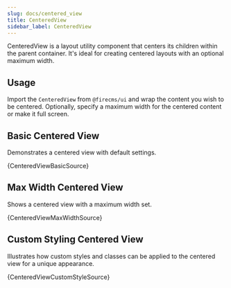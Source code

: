 ```yaml
---
slug: docs/centered_view
title: CenteredView
sidebar_label: CenteredView
---
```


CenteredView is a layout utility component that centers its children within the parent container. It's ideal for creating centered layouts with an optional maximum width.

## Usage

Import the `CenteredView` from `@firecms/ui` and wrap the content you wish to be centered. Optionally, specify a maximum width for the centered content or make it full screen.


## Basic Centered View

Demonstrates a centered view with default settings.


<CodeSample>
    <CenteredViewBasicDemo/>
</CodeSample>

<CodeBlock language="tsx">{CenteredViewBasicSource}</CodeBlock>

## Max Width Centered View

Shows a centered view with a maximum width set.


<CodeSample>
    <CenteredViewMaxWidthDemo/>
</CodeSample>

<CodeBlock language="tsx">{CenteredViewMaxWidthSource}</CodeBlock>


## Custom Styling Centered View

Illustrates how custom styles and classes can be applied to the centered view for a unique appearance.


<CodeSample>
    <CenteredViewCustomStyleDemo/>
</CodeSample>

<CodeBlock language="tsx">{CenteredViewCustomStyleSource}</CodeBlock>
